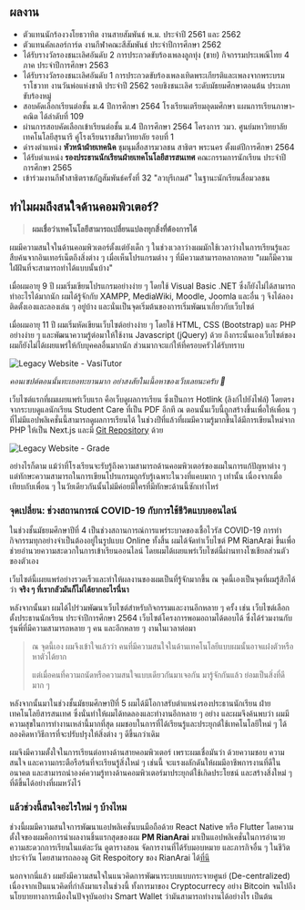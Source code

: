 
## ผลงาน

- ตัวแทนนักร้องวงโยธวาทิต งานสายสัมพันธ์ พ.ม. ประจำปี 2561 และ 2562
- ตัวแทนคัลเลอร์การ์ด งานกีฬาคณะสีสัมพันธ์ ประจำปีการศึกษา 2562
- ได้รับรางวัลรองชนะเลิศอันดับ 2 การประกวดขับร้องเพลงลูกทุ่ง (ชาย) กิจกรรมประเพณีไทย 4 ภาค ประจำปีการศึกษา 2563
- ได้รับรางวัลรองชนะเลิศอันดับ 1 การประกวดขับร้องเพลงเทิดพระเกียรติและเพลงจากพระบรมราโชวาท งานวันพ่อแห่งชาติ ประจำปี 2562 รอบชิงชนะเลิศ ระดับมัธยมศึกษาตอนต้น ประเภทขับร้องหมู่
- สอบคัดเลือกเรียนต่อชั้น ม.4 ปีการศึกษา 2564 โรงเรียนเตรียมอุดมศึกษา แผนการเรียนภาษา-คณิต ได้ลำดับที่ 109
- ผ่านการสอบคัดเลือกเข้าเรียนต่อชั้น ม.4 ปีการศึกษา 2564 โครงการ วมว. ศูนย์มหาวิทยาลัยเทคโนโลยีสุรนารี คู่โรงเรียนราชสีมาวิทยาลัย รอบที่ 1
- ดำรงตำแหน่ง **หัวหน้าฝ่ายเทคนิค** ชุมนุมสื่อสารมวลชน สาธิตฯ พระนคร ตั้งแต่ปีการศึกษา 2564
- ได้รับตำแหน่ง **รองประธานนักเรียนฝ่ายเทคโนโลยีสารสนเทศ** คณะกรรมการนักเรียน ประจำปีการศึกษา 2565
- เข้าร่วมงานกีฬาสาธิตราชภัฏสัมพันธ์ครั้งที่ 32 "ลวบุรีเกมส์" ในฐานะนักเรียนสื่อมวลชน

## ทำไมผมถึงสนใจด้านคอมพิวเตอร์?

> **ผมเชื่อว่าเทคโนโลยีสามารถเปลี่ยนแปลงทุกสิ่งที่ต้องการได้**

ผมมีความสนใจในด้านคอมพิวเตอร์ตั้งแต่ยังเด็ก ๆ ในช่วงเวลาว่างผมมักใช้เวลาว่างในการเรียนรู้และสืบค้นจากอินเทอร์เน็ตถึงสิ่งต่าง ๆ เมื่อเห็นโปรแกรมต่าง ๆ ที่มีความสามารถหลากหลาย "ผมก็มีความใฝ่ฝันที่จะสามารถทำได้แบบนั้นบ้าง"

เมื่อผมอายุ 9 ปี ผมเริ่มเขียนโปรแกรมอย่างง่าย ๆ โดยใช้ Visual Basic .NET ซึ่งก็ยังไม่ได้สามารถทำอะไรได้มากนัก ผมได้รู้จักกับ XAMPP, MediaWiki, Moodle, Joomla และอื่น ๆ จึงได้ลองติดตั้งเองและลองเล่น ๆ อยู่บ้าง และนั่นเป็นจุดเริ่มต้นของการเริ่มพัฒนาเกี่ยวกับเว็บไซต์

เมื่อผมอายุ 11 ปี ผมเริ่มหัดเขียนเว็บไซต์อย่างง่าย ๆ โดยใช้ HTML, CSS (Bootstrap) และ PHP อย่างง่าย ๆ และพัฒนาความรู้ต่อมาให้ใช้งาน Javascript (jQuery) ด้วย ถึงกระนั้นเองเว็บไซต์ของผมก็ยังไม่ได้เผยแพร่ให้กับบุคคลอื่นมากนัก ส่วนมากจะแก่ให้ที่ครอบครัวได้รับทราบ

![Legacy Website - VasiTutor](/images/legacy-web-vasitutor.jpg)

_คอนเซปต์ตอนนั้นทะเยอทะยานมาก อย่าสงสัยในเนื้อหาของเว็บเลยนะครับ 🥲_

เว็บไซต์แรกที่ผมเผยแพร่เว็บแรก คือเว็บดูผลการเรียน ซึ่งเป็นการ Hotlink (ลิงก์ไปยังไฟล์) โดยตรงจากระบบดูแลนักเรียน Student Care ที่เป็น PDF อีกที ณ ตอนนั้นเว็บนี้ถูกสร้างขึ้นเพื่อให้เพื่อน ๆ ที่ไม่มีแอปพลิเคชั่นนี้สามารถดูผลการเรียนได้ ในช่วงปีที่แล้วที่ผมมีความรู้มากขึ้นได้มีการเขียนใหม่จาก PHP ให้เป็น Next.js และมี [Git Repository](https://github.com/lemasc/grade) ด้วย

![Legacy Website - Grade](/images/legacy-web-grade.png)

อย่างไรก็ตาม แม้ว่าที่โรงเรียนจะรับรู้ถึงความสามารถด้านคอมพิวเตอร์ของผมในการแก้ปัญหาต่าง ๆ แต่ทักษะความสามารถในการเขียนโปรแกรมถูกรับรู้เฉพาะในวงที่แคบมาก ๆ เท่านั้น เนื่องจากเมื่อเทียบกับเพื่อน ๆ ในวัยเดียวกันนั้นไม่มีค่อยมีใครที่มีทักษะด้านนี้ซักเท่าไหร่

### จุดเปลี่ยน: ช่วงสถานการณ์ COVID-19 กับการใช้ชีวิตแบบออนไลน์

ในช่วงชั้นมัธยมศึกษาปีที่ 4 เป็นช่วงสถานการณ์การแพร่ระบาดของเชื้อไวรัส COVID-19 การทำกิจกรรมทุกอย่างจำเป็นต้องอยู่ในรูปแบบ Online ทั้งสิ้น
ผมได้จัดทำเว็บไซต์ PM RianArai ขึ้นเพื่อช่วยอำนวยความสะดวกในการเข้าเรียนออนไลน์ โดยผมได้เผยแพร่เว็บไซต์นี้ผ่านทางโซเชียลส่วนตัวของตัวเอง

<ProjectBlock slug="pm-rianarai" />

เว็บไซต์นี้เผยแพร่อย่างรวดเร็วและทำให้ผลงานของผมเป็นที่รู้จักมากขึ้น ณ จุดนี้เองเป็นจุดที่ผมรู้สึกได้ว่า **จริง ๆ ที่เรากลัวมันก็ไม่ได้ยากอะไรนี่นา**

หลังจากนั้นมา ผมได้ไปร่วมพัฒนาเว็บไซต์สำหรับกิจกรรมและงานอีกหลาย ๆ ครั้ง เช่น เว็บไซต์เลือกตั้งประธานนักเรียน ประจำปีการศึกษา 2564 เว็บไซต์โครงการพอมอถามได้ตอบได้ ซึ่งได้ร่วมงานกับรุ่นพี่ที่มีความสามารถหลาย ๆ คน และอีกหลาย ๆ งานในเวลาต่อมา

<ProjectBlock slug="pm-online-quiz" />

> ณ จุดนี้เอง ผมจึงเข้าใจแล้วว่า คนที่มีความสนใจในด้านเทคโนโลยีแบบผมนั้นอาจแฝงตัวหรือหาตัวได้ยาก
>
> แต่เมื่อคนที่ความถนัดหรือความสนใจแบบเดียวกันมาเจอกัน มารู้จักกันแล้ว ย่อมเป็นสิ่งที่ดีมาก ๆ

หลังจากนั้นมาในช่วงชั้นมัธยมศึกษาปีที่ 5 ผมได้มีโอกาสรับตำแหน่งรองประธานนักเรียน ฝ่ายเทคโนโลยีสารสนเทศ ซึ่งนั่นทำให้ผมได้ทดลองและทำงานอีกหลาย ๆ อย่าง
และผมจึงค้นพบว่า ผมมีความสุขในการทำงานเหล่านี้มากที่สุด ผมชอบในการที่ได้เรียนรู้และประยุกต์ใช้เทคโนโลยีใหม่ ๆ ได้ลองคิดหาวิธีการที่จะปรับปรุงให้สิ่งต่าง ๆ ดีขึ้นกว่าเดิม

ผมจึงมีความตั้งใจในการเรียนต่อทางด้านสายคอมพิวเตอร์ เพราะผมเชื่อมันว่า ด้วยความชอบ ความสนใจ และความกระตือรือร้นที่จะเรียนรู้สิ่งใหม่ ๆ เช่นนี้ จะแรงผลักดันให้ผมมีอาชีพการงานที่ดีในอนาคต และสามารถนำองค์ความรู้ทางด้านคอมพิวเตอร์มาประยุกต์ใช้เกิดประโยชน์ และสร้างสิ่งใหม่ ๆ ที่ดีขึ้นได้อย่างที่ผมหวังไว้

### แล้วช่วงนี้สนใจอะไรใหม่ ๆ บ้างไหม

ช่วงนี้ผมมีความสนใจการพัฒนาแอปพลิเคชั่นบนมือถือด้วย React Native หรือ Flutter โดยความตั้งใจของผมคือการนำผลงานชิ้นแรกสุดของผม **PM RianArai** มาเป็นแอปพลิเคชั่นในการอำนวยความสะดวกการเรียนในแต่ละวัน ดูตารางสอน จัดการงานที่ได้รับมอบหมาย และภารกิจอื่น ๆ ในชีวิตประจำวัน โดยสามารถลองดู Git Respoitory ของ RianArai ได้[ที่นี](https://github.com/lemasc/rianarai)

นอกจากนี่แล้ว ผมยังมีความสนใจในแนวคิดการพัฒนาระบบแบบกระจายศูนย์ (De-centralized) เนื่องจากเป็นแนวคิดที่กำลังมาแรงในช่วงนี้ ทั้งการมาของ Cryptocurrecy อย่าง Bitcoin จนไปถึงนโยบายทางการเมืองในปัจจุบันอย่าง Smart Wallet ว่ามันสามารถทำงานได้อย่างไร เป็นต้น
